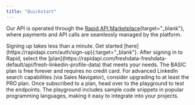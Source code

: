 ```yaml
---
title: "Quickstart"
---
```

Our API is operated through the [Rapid API Marketplace](https://rapidapi.com/){target="_blank"}, where payments and API calls are seamlessly managed by the platform.

<Steps>
  <Step title="Register an Account with Rapid">
    Signing up takes less than a minute. Get started [here](https://rapidapi.com/auth/sign-up){:target="_blank"}.
  </Step>

  <Step title="Choose the Right Plan for Your Business">
    After signing in to Rapid, select the [plan](https://rapidapi.com/freshdata-freshdata-default/api/fresh-linkedin-profile-data) that meets your needs. The BASIC plan is free forever and requires no credit card. For advanced LinkedIn search capabilities (via Sales Navigator), consider upgrading to at least the PRO plan.
  </Step>

  <Step title="Test It Out">
    Once subscribed to a plan, head over to the playground to test the endpoints. The playground includes sample code snippets in popular programming languages, making it easy to integrate into your projects.
  </Step>
</Steps>